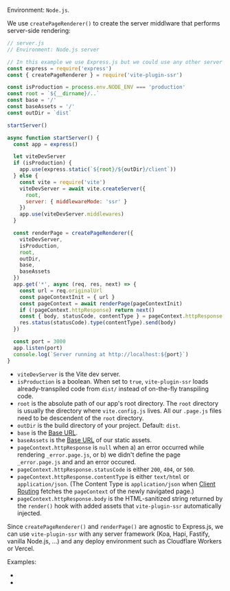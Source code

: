 
Environment: `Node.js`.

We use `createPageRenderer()` to create the server middlware that performs server-side rendering:

```js
// server.js
// Environment: Node.js server

// In this example we use Express.js but we could use any other server framework.
const express = require('express')
const { createPageRenderer } = require('vite-plugin-ssr')

const isProduction = process.env.NODE_ENV === 'production'
const root = `${__dirname}/..`
const base = '/'
const baseAssets = '/'
const outDir = `dist`

startServer()

async function startServer() {
  const app = express()

  let viteDevServer
  if (isProduction) {
    app.use(express.static(`${root}/${outDir}/client`))
  } else {
    const vite = require('vite')
    viteDevServer = await vite.createServer({
      root,
      server: { middlewareMode: 'ssr' }
    })
    app.use(viteDevServer.middlewares)
  }

  const renderPage = createPageRenderer({
    viteDevServer,
    isProduction,
    root,
    outDir,
    base,
    baseAssets
  })
  app.get('*', async (req, res, next) => {
    const url = req.originalUrl
    const pageContextInit = { url }
    const pageContext = await renderPage(pageContextInit)
    if (!pageContext.httpResponse) return next()
    const { body, statusCode, contentType } = pageContext.httpResponse
    res.status(statusCode).type(contentType).send(body)
  })

  const port = 3000
  app.listen(port)
  console.log(`Server running at http://localhost:${port}`)
}
```

- `viteDevServer` is the Vite dev server.
- `isProduction` is a boolean. When set to `true`, `vite-plugin-ssr` loads already-transpiled code from `dist/` instead of on-the-fly transpiling code.
- `root` is the absolute path of our app's root directory. The `root` directory is usually the directory where `vite.config.js` lives. All our `.page.js` files need to be descendent of the `root` directory.
- `outDir` is the build directory of your project. Default: `dist`.
- `base` is the [Base URL](/base-url).
- `baseAssets` is the [Base URL](/base-url) of our static assets.
- `pageContext.httpResponse` is `null` when a) an error occurred while rendering `_error.page.js`, or b) we didn't define the page `_error.page.js` and and an error occured.
- `pageContext.httpResponse.statusCode` is either `200`, `404`, or `500`.
- `pageContext.httpResponse.contentType` is either `text/html` or `application/json`. (The Content Type is `application/json` when [Client Routing](/useClientRouter) fetches the `pageContext` of the newly navigated page.)
- `pageContext.httpResponse.body` is the HTML-sanitized string returned by the `render()` hook with added assets that `vite-plugin-ssr` automatically injected.

Since `createPageRenderer()` and `renderPage()` are agnostic to Express.js, we can use `vite-plugin-ssr` with any server framework (Koa, Hapi, Fastify, vanilla Node.js, ...) and any deploy environment such as Cloudflare Workers or Vercel.

Examples:
 - <RepoLink text='JavaScript' path='/boilerplates/boilerplate-vue/server/index.js' />
 - <RepoLink text='TypeScript' path='/boilerplates/boilerplate-vue-ts/server/index.ts' />
